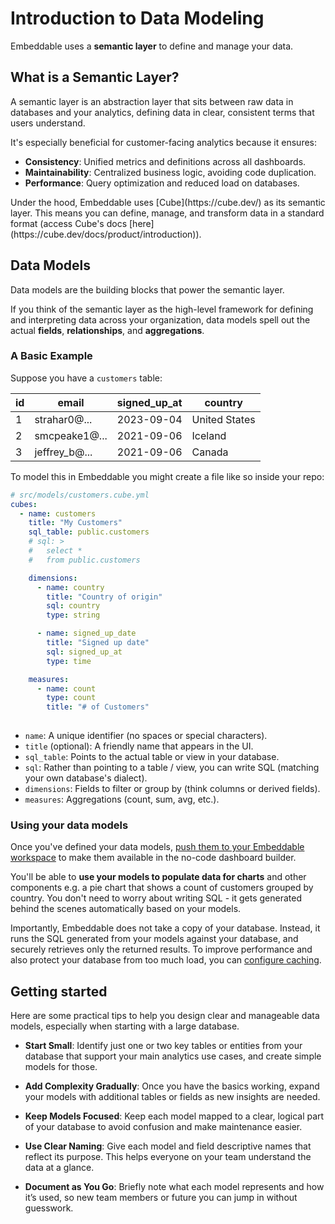 
# Introduction to Data Modeling

Embeddable uses a **semantic layer** to define and manage your data.

## What is a Semantic Layer?

A semantic layer is an abstraction layer that sits between raw data in databases and your analytics, defining data in clear, consistent terms that users understand.

It's especially beneficial for customer-facing analytics because it ensures: 

- **Consistency**: Unified metrics and definitions across all dashboards.
- **Maintainability**: Centralized business logic, avoiding code duplication.
- **Performance**: Query optimization and reduced load on databases.

<Callout emoji="💡">
  Under the hood, Embeddable uses [Cube](https://cube.dev/) as its semantic layer. This means you can define, manage, and transform data in a standard format (access Cube's docs [here](https://cube.dev/docs/product/introduction)).
</Callout>

## Data Models

Data models are the building blocks that power the semantic layer. 

If you think of the semantic layer as the high-level framework for defining and interpreting data across your organization, data models spell out the actual **fields**, **relationships**, and **aggregations**.

### A Basic Example

Suppose you have a `customers` table:

id | email                | signed_up_at | country
---|----------------------|--------------|----------
1  | strahar0@...        | 2023-09-04   | United States
2  | smcpeake1@...       | 2021-09-06   | Iceland
3  | jeffrey_b@...       | 2021-09-06   | Canada

To model this in Embeddable you might create a file like so inside your repo:


```yaml
# src/models/customers.cube.yml
cubes:
  - name: customers
    title: "My Customers"
    sql_table: public.customers
    # sql: >
    #   select *
    #   from public.customers

    dimensions:
      - name: country
        title: "Country of origin"
        sql: country
        type: string

      - name: signed_up_date
        title: "Signed up date"
        sql: signed_up_at
        type: time

    measures:
      - name: count
        type: count
        title: "# of Customers"
        
```
- `name`: A unique identifier (no spaces or special characters).
- `title` (optional): A friendly name that appears in the UI.
- `sql_table`: Points to the actual table or view in your database. 
- `sql`: Rather than pointing to a table / view, you can write SQL (matching your own database's dialect). 
- `dimensions`: Fields to filter or group by (think columns or derived fields).
- `measures`: Aggregations (count, sum, avg, etc.).

### Using your data models

Once you've defined your data models, [push them to your Embeddable workspace](/data-modeling/pushing-models) to make them available in the no-code dashboard builder. 

You'll be able to **use your models to populate data for charts** and other components e.g. a pie chart that shows a count of customers grouped by country.  You don't need to worry about writing SQL - it gets generated behind the scenes automatically based on your models.

Importantly, Embeddable does not take a copy of your database. Instead, it runs the SQL generated from your models against your database, and securely retrieves only the returned results. To improve performance and also protect your database from too much load, you can [configure caching](/data-modeling/caching/in-memory). 

## Getting started

Here are some practical tips to help you design clear and manageable data models, especially when starting with a large database.

- **Start Small**: Identify just one or two key tables or entities from your database that support your main analytics use cases, and create simple models for those.

- **Add Complexity Gradually**: Once you have the basics working, expand your models with additional tables or fields as new insights are needed.

- **Keep Models Focused**: Keep each model mapped to a clear, logical part of your database to avoid confusion and make maintenance easier.

- **Use Clear Naming**: Give each model and field descriptive names that reflect its purpose. This helps everyone on your team understand the data at a glance.

- **Document as You Go**: Briefly note what each model represents and how it’s used, so new team members or future you can jump in without guesswork.